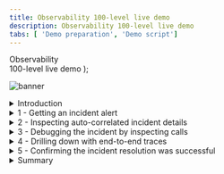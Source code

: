```yaml
---
title: Observability 100-level live demo
description: Observability 100-level live demo
tabs: [ 'Demo preparation', 'Demo script']
---
```


  <span>
    Observability <br /> 100-level live demo
  </span>
);

![banner](./images/AIOps_Observability_100_Script.jpg)

<span id="top"></span>

<details>

<summary>Introduction</summary>
<br/>

| **Details** |  |
| :--- | :--- |
| **Narration** | In this demo, I’ll show how IBM Instana helps quickly identify, debug, and resolve an incident in a microservices-based application. <br/><br/>To set the context, our application is called Stanʼs Robot Shop, and it is a modern, cloud native application with microservices leveraging various technologies such as Java, Python, and MySQL and deployed in containers on top of Kubernetes cluster.<br/> <br/>Such applications create a serious challenge for managing application performance because components are dynamic and loosely coupled. They use different technologies, so they usually require broad knowledge and multiple tools to diagnose. Instana, with a single agent deployed per host, automates the discovery process.<br/> <br/>Application components are discovered and observed as they are deployed. Over 200 technologies are supported with zero or minimal configuration, releasing you from installing and configuring multiple tools or plugins. The discovered components can be grouped into an application perspective, giving the application owner an easy overview of key metrics (“golden signals”) like traffic, errors, and latency on a single pane of glass.<br/><br/> This is a visualization of all the dependencies within the robot shop application. Instana automatically discovered the relationships between the services and correlated them into this dynamic graph. We can see how requests are moving through the application in real time. Instana is able to do this because it tracks every request that flows through the application. <br/><br/> We can tell there are some problems with the application because several services are highlighted in yellow and red. <br/> <br/>But you wouldn’t normally be looking at the dashboard when something like this happens, so let me walk you through what it looks like from the SRE/IT operator’s point of view when an incident occurs. |
| **Action** &nbsp; 0.1.1 | From the sidebar menu, click the **Applications** icon and choose **RobotShop**. <br/><br/> <img src="https://raw.githubusercontent.com/ibm-garage-tsa/platinum-demos/master/src/pages/300-watson-aiops-observability/images/applications-robotshop.png" width="800" /> |
| **Action** &nbsp; 0.1.2 | Click the **Dependencies** tab. <br/><br/> <img src="https://raw.githubusercontent.com/ibm-garage-tsa/platinum-demos/master/src/pages/300-watson-aiops-observability/images/dependencies.png" width="800" /> |

<br/>

(Printer-ready PDF of demo script <a href="./100-Observability-Demo-Script.pdf" target="_blank" rel="noreferrer">here</a>)

<br/>

**[Go to top](#top)**

</details>

<details>

<summary>1 - Getting an incident alert</summary>
<br/>

| **1.1** | **Automatically assess events and alerts** |
| :--- | :--- |
| **Narration** | We’ve just gotten an alert from Instana that there has been a sudden increase in erroneous calls on our ‘discount’ service, which is part of the robot shop application. <br/> <br/> Although I don’t have it connected right now, the alert would show up via one of the configurable alert channels, like PagerDuty, Microsoft Teams, Slack, and many others (<a href="https://www.instana.com/docs/events_alerts/alert-channels" target="_blank" rel="noreferrer">full list</a>). <br/> <br/> It’s important to note here that you’re not getting alerts for just anything. Behind the scenes, Instana is determining which events and issues are related, and it only sends alerts if a problem is likely to affect end users. <br/> <br/> Let’s go into the details for this incident. |
| **Action** &nbsp; 1.1.1 | Click the **Events** icon (triangle) on the sidebar menu. <br/><br/> <img src="https://raw.githubusercontent.com/ibm-garage-tsa/platinum-demos/master/src/pages/300-watson-aiops-observability/images/sidebar_menu.png" width="800" /> |

<br/>

**[Go to top](#top)**

</details>

<details>

<summary>2 - Inspecting auto-correlated incident details</summary>
<br/>

| **2.1** | **Gather information from the incident detail page** |
| :--- | :--- |
| **Narration** | Instana recognized that the sudden increase in the number of erroneous calls was something important to alert on, so we did not have to do any configuration or set thresholds in order to get this alert. We get key information right away when we come into this incident detail page. There’s a timeline of the incident, the event that triggered Instana to create the incident, and all of the related events. |
| **Action** &nbsp; 2.1.1 | Click the incident called **Sudden increase in the number of erroneous calls** on the 'discount' service. <br/><br/> <img src="https://raw.githubusercontent.com/ibm-garage-tsa/platinum-demos/master/src/pages/300-watson-aiops-observability/images/event_page.png" width="800" /> |
| **Action** &nbsp; 2.1.2 | You will see the **Incident Timeline**, **Triggering Event**, and **Related Events**. <br/><br/> <img src="https://raw.githubusercontent.com/ibm-garage-tsa/platinum-demos/master/src/pages/300-watson-aiops-observability/images/incident_details_screen.png" width="800" /> |

<br/>

**[Go to top](#top)**

</details>

<details>

<summary>3 - Debugging the incident by inspecting calls</summary>
<br/>

| **3.1** | **Understand the incident** |
| :--- | :--- |
| **Narration** | It looks like the abnormal termination of the MySQL database caused the problem. It shows how one data store issue rippled out to affect a number of directly and indirectly connected services. Instana's automatic root cause analysis uses the relationship information from the dynamic graph to accurately collate the individual issues into one incident. This completely eliminates alert storms, providing your DevOps engineers and SREs with a single notification of actionable information to enable them to promptly restore normal service. Letʼs look at some related traces for this. &nbsp; &nbsp; &nbsp; &nbsp; &nbsp; &nbsp; &nbsp; &nbsp; &nbsp; &nbsp; &nbsp; &nbsp; &nbsp; &nbsp; &nbsp; &nbsp; &nbsp; &nbsp; &nbsp; &nbsp; &nbsp; &nbsp; &nbsp; &nbsp; &nbsp; &nbsp; &nbsp; &nbsp; |
| **Action** &nbsp; 3.1.1 | Under **Related Events**, click the event that says **Sudden increase in the number of erroneous calls**. Then, click **Analyze Calls**. <br/><br/> <img src="https://raw.githubusercontent.com/ibm-garage-tsa/platinum-demos/master/src/pages/300-watson-aiops-observability/images/events.png" width="800" /> |

<br/><br/>

| **3.2** | **Examine the details** |
| :--- | :--- |
| **Narration** | Now, we moved to the Analytics view. You can see how Instana UI allows for easy navigation between different views, keeping the time span and context. At the top, you can see the filter that was applied to all collected traces. All filtered requests are grouped by endpoint (in this case, it is the database CONNECT exposed by the MySQL server). <br/><br/> There is only one endpoint here, but if there were multiple, you'd see a list. Endpoints are automatically discovered and mapped by Instana. We can go into the details for each erroneous call to MySQL via this endpoint (CONNECT). &nbsp; &nbsp; &nbsp; &nbsp; &nbsp; &nbsp; &nbsp; &nbsp; &nbsp; &nbsp; &nbsp; &nbsp; &nbsp; &nbsp; &nbsp; &nbsp; &nbsp; &nbsp; &nbsp; &nbsp; &nbsp; &nbsp; &nbsp; &nbsp; &nbsp; &nbsp; &nbsp; &nbsp; &nbsp; &nbsp; &nbsp; &nbsp; &nbsp; &nbsp; &nbsp; &nbsp; &nbsp; &nbsp; &nbsp; &nbsp; &nbsp; &nbsp; &nbsp; &nbsp; &nbsp; &nbsp; &nbsp; &nbsp; &nbsp; &nbsp; &nbsp; &nbsp; &nbsp; &nbsp; &nbsp; &nbsp; |
| **Action** &nbsp; 3.2.1 | Click the endpoint named **CONNECT**. Then, click the first call (also named **CONNECT**). <br/><br/> <img src="https://raw.githubusercontent.com/ibm-garage-tsa/platinum-demos/master/src/pages/300-watson-aiops-observability/images/endpoint_connect.png" width="800" /> |

<br/>

**[Go to top](#top)**

</details>

<details>

<summary>4 - Drilling down with end-to-end traces</summary>
<br/>

| **4.1** | **View the call via the visual dashboard** |
| :--- | :--- |
| **Narration** | Clicking an individual call takes us to a view of the call in the context of the end-to-end trace. We can see where the request began and each call that was made along the way. <br/> <br/> Everything is presented in an easy-to-navigate visual dashboard, so we can drill into increasingly detailed information to pinpoint the problem, without using multiple tools or navigating back and forth to lots of dashboards. |
| **Action** &nbsp; 4.1.1 | Click the first call on the list. <br/><br/> <img src="https://raw.githubusercontent.com/ibm-garage-tsa/platinum-demos/master/src/pages/300-watson-aiops-observability/images/call_timeline.png" width="800" /> |

<br/><br/>

| **4.2** | **Understand the impact and source of the incident** |
| :--- | :--- |
| **Narration** | In the call stack, we can click each span to see more information, including the complete stack trace. We can see the source, in this case the 'discount' service, and [scroll down] the destination, which in this case is CONNECT of MySQL. <br/> <br/> It's useful to have this context because we can easily see how the calls go from one service to another, just by clicking them. We can also see how the error (red triangle) propagated up the call stack, in this case beginning with the MySQL database. <br/> <br/> So we can confirm that the root cause of the incident that affected the 'discount' service was with the MySQL database. The abnormal termination of the database caused a connection error, which then flowed back through the application. <br/> <br/> When we bring MySQL back online, it will fix the problem. |
| **Action** &nbsp; 4.2.1 | Scroll down to the section labeled **Calls**. <br/><br/> <img src="https://raw.githubusercontent.com/ibm-garage-tsa/platinum-demos/master/src/pages/300-watson-aiops-observability/images/calls.png" width="800" /> |

<br/>

**[Go to top](#top)**

</details>

<details>

<summary>5 - Confirming the incident resolution was successful</summary>
<br/>

| **5.1** | **Metrics for the robot shop have returned to normal** |
| :--- | :--- |
| **Narration** | Now that MySQL is working again, we can go back and confirm that the problems with the robot shop have been repaired. <br/><br/> You should see that the call volume has increased, the number of erroneous calls decreased, and latency also decreased. <br/><br/>If you're giving the demo in real time, the incident should have reset itself by the time you're done demo'ing. If not, this part can be skipped. <br/><br/> If you set the timeframe at the beginning of the demo, you can set it again to begin at 0:30 minutes past the hour and end at 0:45 minutes past the hour. |
| **Action** &nbsp; 5.1.1 | Navigate to **Applications** in the sidebar menu, choose **Robot Shop**, and click the **Summary** tab. &nbsp; &nbsp; &nbsp; &nbsp; &nbsp; &nbsp; &nbsp; &nbsp; &nbsp; &nbsp; &nbsp; &nbsp; &nbsp; &nbsp; &nbsp; &nbsp; &nbsp; &nbsp; &nbsp; &nbsp; &nbsp; &nbsp; &nbsp; &nbsp; &nbsp; &nbsp; &nbsp; &nbsp; &nbsp; &nbsp; &nbsp; &nbsp; &nbsp; &nbsp; &nbsp; &nbsp; &nbsp; &nbsp; &nbsp; &nbsp; &nbsp; &nbsp; &nbsp; &nbsp; &nbsp; &nbsp; &nbsp; &nbsp; &nbsp; &nbsp; &nbsp; &nbsp; &nbsp; &nbsp; &nbsp; &nbsp; &nbsp; &nbsp; &nbsp; &nbsp;<br/><br/> <img src="https://raw.githubusercontent.com/ibm-garage-tsa/platinum-demos/master/src/pages/300-watson-aiops-observability/images/robot_shop_summary_end.png" width="800" /> |

<br/>

**[Go to top](#top)**

</details>

<details>

<summary>Summary</summary>
<br/>

Now, we can see that the metrics for the robot shop have returned to normal: the call volume has increased again, the erroneous call rate has decreased, and latency has decreased.

<br/>

We’ve fixed the problem with the robot shop and restored normal service!

<br/>

Hopefully, you’ve seen that Instana can help make the process of identifying problems and finding the root cause of those problems very frictionless. Since Instana automates so many of the manual and labor-intensive aspects of the process, you can focus on getting other work done and not worry about instrumenting observability or constantly monitoring for problems. And when problems do arise, all the trace data is there at your fingertips to dig into.

<br/>

**[Go to top](#top)**

</details>
